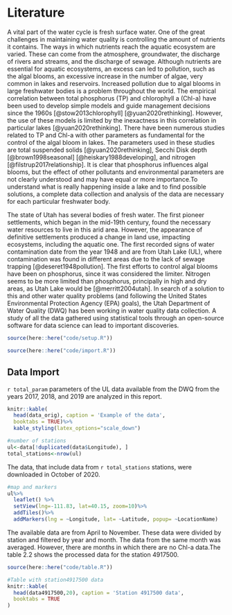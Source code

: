 # Literature

A vital part of the water cycle is fresh surface water. One of the great challenges in maintaining water quality is controlling the amount of nutrients it contains. The ways in which nutrients reach the aquatic ecosystem are varied. These can come from the atmosphere, groundwater, the discharge of rivers and streams, and the discharge of sewage. Although nutrients are essential for aquatic ecosystems, an excess can led to pollution, such as the algal blooms, an excessive increase in the number of algae, very common in lakes and reservoirs. Increased pollution due to algal blooms in large freshwater bodies is a problem throughout the world. The empirical correlation between total phosphorus (TP) and chlorophyll a (Chl-a) have been used to develop simple models and guide management decisions since the 1960s [@stow2013chlorophyll] [@yuan2020rethinking]. However, the use of these models is limited by the inexactness in this correlation in particular lakes [@yuan2020rethinking]. There have been numerous studies related to TP and Chl-a with other parameters as fundamental for the control of the algal bloom in lakes. The parameters used in these studies are total suspended solids [@yuan2020rethinking], Secchi Disk depth [@brown1998seasonal] [@heiskary1988developing], and nitrogen [@filstrup2017relationship]. It is clear that phosphorus influences algal blooms, but the effect of other pollutants and environmental parameters are not clearly understood and may have equal or more importance.To understand what is really happening inside a lake and to find possible solutions, a complete data collection and analysis of the data are necessary for each particular freshwater body. 

The state of Utah has several bodies of fresh water. The first pioneer settlements, which began in the mid-19th century, found the necessary water resources to live in this arid area. However, the appearance of definitive settlements produced a change in land use, impacting ecosystems, including the aquatic one. The first recorded signs of water contamination date from the year 1948 and are from Utah Lake (UL), where contamination was found in different areas due to the lack of sewage trapping [@deseret1948pollution]. The first efforts to control algal blooms have been on phosphorus, since it was considered the limiter. Nitrogen seems to be more limited than phosphorus, principally in high and dry areas, as Utah Lake would be [@merritt2004utah]. In search of a solution to this and other water quality problems (and following the United States Environmental Protection Agency (EPA) goals), the Utah Department of Water Quality (DWQ) has been working in water quality data collection. A study of all the data gathered using statistical tools through an open-source software for data science can lead to important discoveries.

```r
source(here::here("code/setup.R"))
```

```r
source(here::here("code/import.R"))
```

## Data Import
`r total_param` parameters of the UL data available from the DWQ from the years 2017, 2018, and 2019 are analyzed in this report. 

```r
knitr::kable(
  head(data_orig), caption = 'Example of the data',  
  booktabs = TRUE)%>% 
  kable_styling(latex_options="scale_down")
```
```r
#number of stations
ul<-data[!duplicated(data$Longitude), ]
total_stations<-nrow(ul)
```

The data, that include data from `r total_stations` stations, were downloaded in October of 2020. 

```r
#map and markers
ul%>%
  leaflet() %>%
  setView(lng=-111.83, lat=40.15, zoom=10)%>%
  addTiles()%>%
  addMarkers(lng = ~Longitude, lat= ~Latitude, popup= ~LocationName)
```

The available data are from April to November. These data were divided by station and filtered by year and month. The data from the same month was averaged. However, there are months in which there are no Chl-a data.The table 2.2 shows the processed data for the station 4917500. 

```r
source(here::here("code/table.R"))
```


```r
#Table with station4917500 data
knitr::kable(
  head(data4917500,20), caption = 'Station 4917500 data',
  booktabs = TRUE
)
```